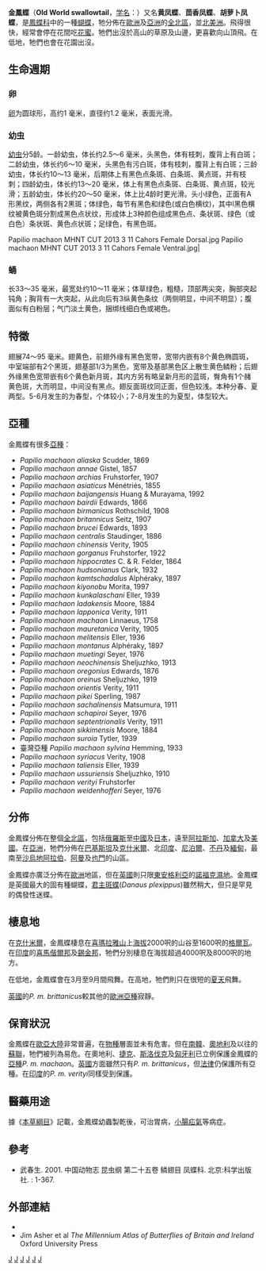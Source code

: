 {{NoteTA|G1=Butterfly}}
{{noteTA
|G1=長度單位
|1=zh-cn:金凤蝶; zh-hk:金鳳蝶; zh-tw:黃鳳蝶; zh-sg:金凤蝶;
}}
{{Speciesbox 
| taxon = Papilio machaon
| image = Papilio Machaon imago 01.jpeg
| image_caption = 翅面(展翅面)
| image2 = Papilio machaon 04 04102009.jpg
| image2_caption = 翅底(合翅面)
| status = LC
| status_system = CSRL
| status_ref = <ref>{{Cite web|title=检索结果|url=http://www.chinabiodiversity.com/csis_search/content.php?csp_code=060010057|accessdate=2019-09-22|publisher=WCS中国项目|archiveurl=https://archive.today/20120728132015/http://www.chinabiodiversity.com/csis_search/content.php?csp_code=060010057|archivedate=2012-07-28|dead-url=yes}}</ref>
| binomial_authority = [[卡爾·林奈|Linnaeus]], 1758
| subdivision_ranks = [[亞種|亞種]]
| subdivision = 詳見正文。
}}

'''金鳳蝶'''（'''Old World swallowtail'''，[[学名|学名]]：{{lang|la|''Papilio machaon''}}）又名'''黄凤蝶'''、'''茴香凤蝶'''、'''胡萝卜凤蝶'''，是[[鳳蝶科|鳳蝶科]]中的一種[[蝴蝶|蝴蝶]]，牠分佈在[[歐洲|歐洲]]及[[亞洲|亞洲]]的[[全北區|全北區]]，並[[北美洲|北美洲]]。飛得很快，經常會停在花間吃[[花蜜|花蜜]]。牠們出沒於高山的草原及山邊，更喜歡向山頂飛。在低地，牠們也會在花園出沒。

==生命週期==
===卵===
[[卵|卵]]为圆球形，高约1 毫米，直径约1.2 毫米，表面光滑。

===幼虫===
[[幼虫|幼虫]]分5龄。一龄幼虫，体长约2.5～6 毫米，头黑色，体有枝刺，腹背上有白斑；二龄幼虫，体长约6～10 毫米，头黑色有污白斑，体有枝刺，腹背上有白斑；三龄幼虫，体长约10～13 毫米，后期体上有黑色点条斑、白条斑、黄点斑，并有枝刺；四龄幼虫，体长约13～20 毫米，体上有黑色点条斑、白条斑、黄点斑，较光滑；五龄幼虫，体长约20～50 毫米，体上比4龄时更光滑。头小绿色，正面有A形黑纹，两侧各有2黑斑；体绿色，每节有黑色和绿色(或白色横纹)，其中l黑色横纹被黄色斑分割成黑色点状纹，形成体上3种颜色组成黑色点、条状斑、绿色（或白色）条状斑、黄色点状斑；足绿色，有黑色斑。
<gallery mode="packed">
Papilio machaon MHNT CUT 2013 3 11 Cahors Female Dorsal.jpg
Papilio machaon MHNT CUT 2013 3 11 Cahors Female Ventral.jpg|
</gallery>

===蛹===
长33～35 毫米，最宽处约10～11 毫米；体草绿色，粗糙，顶部两尖突，胸部突起钝角；胸背有一大突起，从此向后有3纵黄色条纹（两侧明显，中间不明显）；腹面似有白粉层；气门淡土黄色，捆绑线细白色或褐色。

==特徵==
翅展74～95 毫米。翅黄色，前翅外缘有黑色宽带，宽带内嵌有8个黄色椭圆斑，中室端部有2个黑斑，翅基部1/3为黑色，宽带及基部黑色区上散生黄色鳞粉；后翅外缘黑色宽带嵌有6个黄色新月斑，其内方另有略呈新月形的蓝斑，臀角有1个赭黄色斑，大而明显，中间没有黑点。翅反面斑纹同正面，但色较浅。本种分春、夏两型。5-6月发生的为春型，个体较小；7-8月发生的为夏型，体型较大。

== 亞種 ==
金鳳蝶有很多[[亞種|亞種]]：
* ''Papilio machaon aliaska'' Scudder, 1869 
* ''Papilio machaon annae'' Gistel, 1857
* ''Papilio machaon archias'' Fruhstorfer, 1907 
* ''Papilio machaon asiaticus'' Ménétriés, 1855
* ''Papilio machaon baijangensis'' Huang & Murayama, 1992 
* ''Papilio machaon bairdii'' Edwards, 1866
* ''Papilio machaon birmanicus'' Rothschild, 1908 
* ''Papilio machaon britannicus'' Seitz, 1907 
* ''Papilio machaon brucei'' Edwards, 1893 
* ''Papilio machaon centralis'' Staudinger, 1886
* ''Papilio machaon chinensis'' Verity, 1905
* ''Papilio machaon gorganus'' Fruhstorfer, 1922
* ''Papilio machaon hippocrates'' C. & R. Felder, 1864 
* ''Papilio machaon hudsonianus'' Clark, 1932
* ''Papilio machaon kamtschadalus'' Alphéraky, 1897
* ''Papilio machaon kiyonobu'' Morita, 1997 
* ''Papilio machaon kunkalaschani'' Eller, 1939 
* ''Papilio machaon ladakensis'' Moore, 1884 
* ''Papilio machaon lapponica'' Verity, 1911 
* ''Papilio machaon machaon'' Linnaeus, 1758
* ''Papilio machaon mauretanica'' Verity, 1905 
* ''Papilio machaon melitensis'' Eller, 1936 
* ''Papilio machaon montanus'' Alphéraky, 1897 
* ''Papilio machaon muetingi'' Seyer, 1976
* ''Papilio machaon neochinensis'' Sheljuzhko, 1913
* ''Papilio machaon oregonius'' Edwards, 1876 
* ''Papilio machaon oreinus'' Sheljuzhko, 1919 
* ''Papilio machaon orientis'' Verity, 1911
* ''Papilio machaon pikei'' Sperling, 1987 
* ''Papilio machaon sachalinensis'' Matsumura, 1911 
* ''Papilio machaon schapiroi'' Seyer, 1976 
* ''Papilio machaon septentrionalis'' Verity, 1911 
* ''Papilio machaon sikkimensis'' Moore, 1884 
* ''Papilio machaon suroia'' Tytler, 1939
*臺灣亞種 ''Papilio machaon sylvina'' Hemming, 1933 
* ''Papilio machaon syriacus'' Verity, 1908 
* ''Papilio machaon taliensis'' Eller, 1939 
* ''Papilio machaon ussuriensis'' Sheljuzhko, 1910 
* ''Papilio machaon verityi'' Fruhstorfer
* ''Papilio machaon weidenhofferi'' Seyer, 1976

==分佈==
金鳳蝶分佈在整個[[全北區|全北區]]，包括[[俄羅斯|俄羅斯]]至[[中國|中國]]及[[日本|日本]]，遠至[[阿拉斯加|阿拉斯加]]、[[加拿大|加拿大]]及[[美國|美國]]。在[[亞洲|亞洲]]，牠們分佈在[[巴基斯坦|巴基斯坦]]及[[克什米爾|克什米爾]]、北[[印度|印度]]、[[尼泊爾|尼泊爾]]、[[不丹|不丹]]及[[緬甸|緬甸]]，最南至[[沙烏地阿拉伯|沙烏地阿拉伯]]、[[阿曼|阿曼]]及[[也門|也門]]的山區。

金鳳蝶亦廣泛分佈在[[歐洲|歐洲]]地區，但在[[英國|英國]]則只限[[東安格利亞|東安格利亞]]的[[布罗兹湿地国家公园|諾福克濕地]]。金鳳蝶是英國最大的固有種蝴蝶，[[君主斑蝶|君主斑蝶]](''Danaus plexippus'')雖然稍大，但只是罕見的偶發性迷蝶。

==棲息地==
在[[克什米爾|克什米爾]]，金鳳蝶棲息在[[喜瑪拉雅山|喜瑪拉雅山]]上[[海拔|海拔]]2000呎的山谷至1600呎的[[格爾瓦|格爾瓦]]。在[[印度|印度]]的[[喜馬偕爾邦|喜馬偕爾邦]]及[[錫金邦|錫金邦]]，牠們分別棲息在海拔超過4000呎及8000呎的地方。

在低地，金鳳蝶會在3月至9月間飛舞。在高地，牠們則只在很短的[[夏天|夏天]]飛舞。

[[英國|英國]]的''P. m. brittanicus''較其他的[[歐洲|歐洲]][[亞種|亞種]]寂靜。

==保育狀況==
金鳳蝶在[[歐亞大陸|歐亞大陸]]非常普遍，在[[物種|物種]]層面並未有危害。但在[[南韓|南韓]]、[[奧地利|奧地利]]及以往的[[蘇聯|蘇聯]]，牠們被列為易危。在奧地利、[[捷克|捷克]]、[[斯洛伐克|斯洛伐克]]及[[匈牙利|匈牙利]]已立例保護金鳳蝶的[[亞種|亞種]]''P. m. machaon''。[[英國|英國]]方面雖然只有''P. m. brittanicus''，但[[法律|法律]]仍保護所有亞種。在[[印度|印度]]的''P. m. verityi''同樣受到保護。

== 醫藥用途 ==
據《[[本草綱目|本草綱目]]》記載，金鳳蝶幼蟲製乾後，可治胃病，[[小腸疝氣|小腸疝氣]]等病症。

==參考==
{{Reflist}}
*武春生. 2001. 中国动物志 昆虫纲 第二十五卷 鳞翅目 凤蝶科. 北京:科学出版社. : 1-367.

==外部連結==
{{commons|Papilio machaon}}

*{{Cite web|title=Swallowtail butterfly|url=http://www.bbc.co.uk/nature/wildfacts/factfiles/410.shtml|publisher=BBC|archiveurl=https://web.archive.org/web/20090115021225/http://www.bbc.co.uk/nature/wildfacts/factfiles/410.shtml|archivedate=2009-01-15|dead-url=yes}}
*Jim Asher et al ''The Millennium Atlas of Butterflies of Britain and Ireland'' Oxford University Press
{{Taxonbar}}
[[Category:1758年描述的昆虫|J]]
[[Category:鳳蝶屬|J]]
[[Category:中國蝴蝶|J]]
[[Category:香港動物|J]]
[[Category:臺灣蝴蝶|J]]
[[Category:卡尔·林奈命名的生物分类|J]]